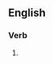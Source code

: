 ==English==

===Verb===
{{head|en|present participle}}

# {{present participle of|novate|lang=en|nocat=1}}